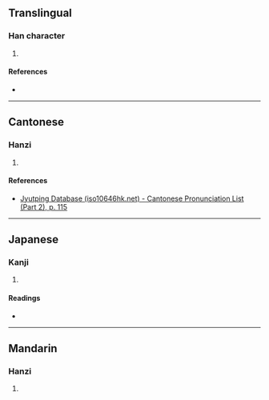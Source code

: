 {{character info/new}}
==Translingual==

===Han character===
{{Han char|rn=64|rad=手|as=08|sn=11|four=|canj=QGCE|ids=⿰扌夌}}

# {{defn|Han|sort=手08}}

====References====
* {{Han ref|kx=0437.170|dkj=12260|dj=0787.070|hdz=31890.160|uh=6395|ud=25493}}

----

==Cantonese==

===Hanzi===
{{yue-hanzi|jyut=[[ling4]]|y=ling4}}

# {{defn|lang=yue|sort=手08}}

====References====
* [http://www.iso10646hk.net/jp/document/download.jsp Jyutping Database (iso10646hk.net) - Cantonese Pronunciation List (Part 2), p. 115]

----

==Japanese==

===Kanji===
{{ja-kanji|grade=|rs=手08}}

# {{defn|lang=ja|sort=手08}}

====Readings====
* {{ja-readings|on=[[りょう]] (ryō)|kun=[[とめる]] (tomeru)}}

----

==Mandarin==

===Hanzi===
{{cmn-hanzi|pin=[[líng]] ([[ling2]])|wg=ling<sup>2</sup>}}

# {{defn|lang=cmn|sort=手08}}